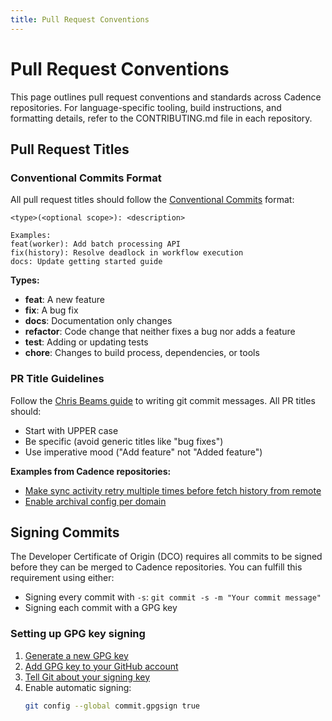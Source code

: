 ```yaml
---
title: Pull Request Conventions
---
```


# Pull Request Conventions

This page outlines pull request conventions and standards across Cadence repositories. For language-specific tooling, build instructions, and formatting details, refer to the CONTRIBUTING.md file in each repository.

## Pull Request Titles

### Conventional Commits Format

All pull request titles should follow the [Conventional Commits](https://www.conventionalcommits.org/) format:

```
<type>(<optional scope>): <description>

Examples:
feat(worker): Add batch processing API
fix(history): Resolve deadlock in workflow execution
docs: Update getting started guide
```

**Types:**
- **feat**: A new feature
- **fix**: A bug fix
- **docs**: Documentation only changes
- **refactor**: Code change that neither fixes a bug nor adds a feature
- **test**: Adding or updating tests
- **chore**: Changes to build process, dependencies, or tools

### PR Title Guidelines

<!-- Source: https://github.com/cadence-workflow/cadence/blob/master/CONTRIBUTING.md#L253-L265 -->
Follow the [Chris Beams guide](http://chris.beams.io/posts/git-commit/) to writing git commit messages. All PR titles should:

- Start with UPPER case
- Be specific (avoid generic titles like "bug fixes")
- Use imperative mood ("Add feature" not "Added feature")

**Examples from Cadence repositories:**
- [Make sync activity retry multiple times before fetch history from remote](https://github.com/cadence-workflow/cadence/pull/1379)
- [Enable archival config per domain](https://github.com/cadence-workflow/cadence/pull/1351)

## Signing Commits

The Developer Certificate of Origin (DCO) requires all commits to be signed before they can be merged to Cadence repositories. You can fulfill this requirement using either:

- Signing every commit with `-s`: `git commit -s -m "Your commit message"`
- Signing each commit with a GPG key

### Setting up GPG key signing

1. [Generate a new GPG key](https://docs.github.com/en/authentication/managing-commit-signature-verification/generating-a-new-gpg-key)
2. [Add GPG key to your GitHub account](https://docs.github.com/en/authentication/managing-commit-signature-verification/adding-a-gpg-key-to-your-github-account)
3. [Tell Git about your signing key](https://docs.github.com/en/authentication/managing-commit-signature-verification/telling-git-about-your-signing-key)
4. Enable automatic signing:
   ```bash
   git config --global commit.gpgsign true
   ```
